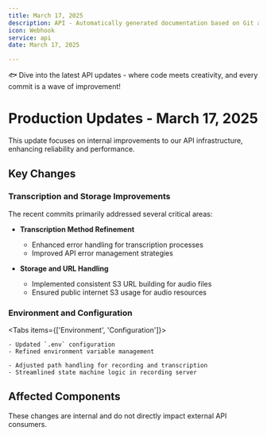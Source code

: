 ```yaml
---
title: March 17, 2025
description: API - Automatically generated documentation based on Git activity.
icon: Webhook
service: api
date: March 17, 2025

---
```


🐟 Dive into the latest API updates - where code meets creativity, and every commit is a wave of improvement!

# Production Updates - March 17, 2025

<Callout type="info">
  This update focuses on internal improvements to our API infrastructure, enhancing reliability and performance.
</Callout>

## Key Changes

### Transcription and Storage Improvements

The recent commits primarily addressed several critical areas:

- **Transcription Method Refinement**
  
  - Enhanced error handling for transcription processes
  - Improved API error management strategies

- **Storage and URL Handling**
  
  - Implemented consistent S3 URL building for audio files
  - Ensured public internet S3 usage for audio resources

### Environment and Configuration

<Tabs items={['Environment', 'Configuration']}>
  <Tab value="Environment">
    
    - Updated `.env` configuration
    - Refined environment variable management
  
  </Tab>
  <Tab value="Configuration">
    
    - Adjusted path handling for recording and transcription
    - Streamlined state machine logic in recording server
  
  </Tab>
</Tabs>

## Affected Components

<Files>
  <Folder name="api_server">
    <Folder name="baas_engine">
      <File name="transcriber/providers/gladia.rs" />
      <File name="transcriber/retry.rs" />
      <File name="transcriber/storage.rs" />
    </Folder>
  </Folder>
  <Folder name="meeting_bot">
    <Folder name="recording_server">
      <File name="recording/Transcoder.ts" />
      <File name="state-machine/states/*" />
      <File name="utils/PathManager.ts" />
    </Folder>
  </Folder>
</Files>

<Callout type="warn">
  These changes are internal and do not directly impact external API consumers.
</Callout>